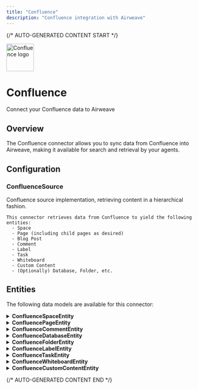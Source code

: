 ```yaml
---
title: "Confluence"
description: "Confluence integration with Airweave"
---
```


{/* AUTO-GENERATED CONTENT START */}

<div className="connector-header">
  <img src="icon.svg" alt="Confluence logo" width="72" height="72" className="connector-icon" />
  <div className="connector-info">
    <h1>Confluence</h1>
    <p>Connect your Confluence data to Airweave</p>
  </div>
</div>

## Overview

The Confluence connector allows you to sync data from Confluence into Airweave, making it available for search and retrieval by your agents.

## Configuration


### ConfluenceSource

Confluence source implementation, retrieving content in a hierarchical fashion.

    This connector retrieves data from Confluence to yield the following entities:
      - Space
      - Page (including child pages as desired)
      - Blog Post
      - Comment
      - Label
      - Task
      - Whiteboard
      - Custom Content
      - (Optionally) Database, Folder, etc.


## Entities

The following data models are available for this connector:


<details>
<summary><strong>ConfluenceSpaceEntity</strong></summary>

Schema for a Confluence Space.

    See:
      https://developer.atlassian.com/cloud/confluence/rest/v2/api-group-spaces/

| Field | Type | Description |
|-------|------|-------------|
| space_key | str | Unique key for the space. |
| name | Optional[str] | Name of the space. |
| space_type | Optional[str] | Type of space (e.g. 'global'). |
| description | Optional[str] | Description of the space. |
| status | Optional[str] | Status of the space if applicable. |
| created_at | Optional[datetime] | Timestamp when the space was created. |
| updated_at | Optional[datetime] | Timestamp when the space was last updated. |

</details>

<details>
<summary><strong>ConfluencePageEntity</strong></summary>

Schema for a Confluence Blog Post.

    See:
      https://developer.atlassian.com/cloud/confluence/rest/v2/api-group-blog-posts/

| Field | Type | Description |
|-------|------|-------------|
| content_id | Optional[str] | Actual Confluence page ID. |
| title | Optional[str] | Title of the page. |
| space_id | Optional[str] | ID of the space this page belongs to. |
| body | Optional[str] | HTML body or excerpt of the page. |
| version | Optional[int] | Page version number. |
| status | Optional[str] | Status of the page (e.g., 'current'). |
| created_at | Optional[datetime] | Timestamp when the page was created. |
| updated_at | Optional[datetime] | Timestamp when the page was last updated. |

</details>

<details>
<summary><strong>ConfluenceCommentEntity</strong></summary>

Schema for a Confluence Comment.

    See:
      https://developer.atlassian.com/cloud/confluence/rest/v2/api-group-comments/

| Field | Type | Description |
|-------|------|-------------|
| content_id | Optional[str] | ID of the content this comment is attached to. |
| text | Optional[str] | Text/HTML body of the comment. |
| created_by | Optional[Dict[str, Any] | Information about the user who created the comment. |
| created_at | Optional[datetime] | Timestamp when this comment was created. |
| updated_at | Optional[datetime] | Timestamp when this comment was last updated. |
| status | Optional[str] | Status of the comment (e.g., 'current'). |

</details>

<details>
<summary><strong>ConfluenceDatabaseEntity</strong></summary>

Schema for a Confluence Database object.

    See:
      (the "database" content type in Confluence Cloud).

| Field | Type | Description |
|-------|------|-------------|
| title | Optional[str] | Title or name of the database. |
| space_key | Optional[str] | Space key for the database item. |
| description | Optional[str] | Description or extra info about the DB. |
| created_at | Optional[datetime] | Timestamp when the database was created. |
| updated_at | Optional[datetime] | Timestamp when the database was last updated. |
| status | Optional[str] | Status of the database content item. |

</details>

<details>
<summary><strong>ConfluenceFolderEntity</strong></summary>

Schema for a Confluence Folder object.

    See:
      (the "folder" content type in Confluence Cloud).

| Field | Type | Description |
|-------|------|-------------|
| title | Optional[str] | Name of the folder. |
| space_key | Optional[str] | Key of the space this folder is in. |
| created_at | Optional[datetime] | Timestamp when the folder was created. |
| updated_at | Optional[datetime] | Timestamp when the folder was last updated. |
| status | Optional[str] | Status of the folder (e.g., 'current'). |

</details>

<details>
<summary><strong>ConfluenceLabelEntity</strong></summary>

Schema for a Confluence Label object.

    See:
      https://developer.atlassian.com/cloud/confluence/rest/v2/api-group-labels/

| Field | Type | Description |
|-------|------|-------------|
| name | str | The text value of the label. |
| label_type | Optional[str] | Type of the label (e.g., 'global'). |
| owner_id | Optional[str] | ID of the user or content that owns label. |

</details>

<details>
<summary><strong>ConfluenceTaskEntity</strong></summary>

Schema for a Confluence Task object.

    For example, tasks extracted from Confluence pages or macros.

| Field | Type | Description |
|-------|------|-------------|
| content_id | Optional[str] | The content ID (page, blog, etc.) that this task is associated with. |
| space_key | Optional[str] | Space key if task is associated with a space. |
| text | Optional[str] | Text of the task. |
| assignee | Optional[Dict[str, Any] | Information about the user assigned to this task. |
| completed | bool | Indicates if this task is completed. |
| due_date | Optional[datetime] | Due date/time if applicable. |
| created_at | Optional[datetime] | Timestamp when this task was created. |
| updated_at | Optional[datetime] | Timestamp when this task was last updated. |

</details>

<details>
<summary><strong>ConfluenceWhiteboardEntity</strong></summary>

Schema for a Confluence Whiteboard object.

    See:
      (the "whiteboard" content type in Confluence Cloud).

| Field | Type | Description |
|-------|------|-------------|
| title | Optional[str] | Title of the whiteboard. |
| space_key | Optional[str] | Key of the space this whiteboard is in. |
| created_at | Optional[datetime] | Timestamp when the whiteboard was created. |
| updated_at | Optional[datetime] | Timestamp when the whiteboard was last updated. |
| status | Optional[str] | Status of the whiteboard (e.g., 'current'). |

</details>

<details>
<summary><strong>ConfluenceCustomContentEntity</strong></summary>

Schema for a Confluence Custom Content object.

    See:
      (the "custom content" type in Confluence Cloud).

| Field | Type | Description |
|-------|------|-------------|
| title | Optional[str] | Title or name of this custom content. |
| space_key | Optional[str] | Key of the space this content resides in. |
| body | Optional[str] | Optional HTML body or representation. |
| created_at | Optional[datetime] | Timestamp when the custom content was created. |
| updated_at | Optional[datetime] | Timestamp when the custom content was last updated. |
| status | Optional[str] | Status of the custom content item (e.g., 'current'). |

</details>


{/* AUTO-GENERATED CONTENT END */}
